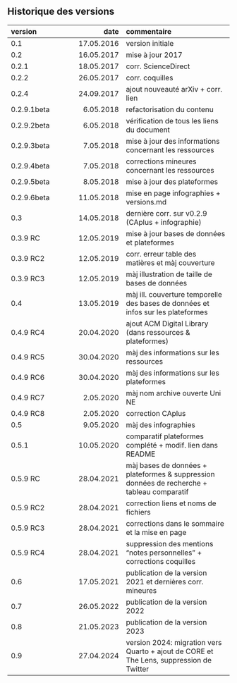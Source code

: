 ## Historique des versions

| version | date | commentaire |
| :-- | ---------: | :--------------- |
| 0.1 | 17.05.2016 | version initiale |
| 0.2 | 16.05.2017 | mise à jour 2017 |
| 0.2.1 | 18.05.2017 | corr. ScienceDirect |
| 0.2.2 | 26.05.2017 | corr. coquilles |
| 0.2.4 | 24.09.2017 | ajout nouveauté arXiv + corr. lien |
| 0.2.9.1beta | 6.05.2018 | refactorisation du contenu |
| 0.2.9.2beta | 6.05.2018 | vérification de tous les liens du document |
| 0.2.9.3beta | 7.05.2018 | mise à jour des informations concernant les ressources |
| 0.2.9.4beta | 7.05.2018 | corrections mineures concernant les ressources |
| 0.2.9.5beta | 8.05.2018 | mise à jour des plateformes |
| 0.2.9.6beta | 11.05.2018 | mise en page infographies + versions.md |
| 0.3 | 14.05.2018 | dernière corr. sur v0.2.9 (CAplus + infographie) |
| 0.3.9 RC | 12.05.2019 | mise à jour bases de données et plateformes |
| 0.3.9 RC2 | 12.05.2019 | corr. erreur table des matières et màj couverture |
| 0.3.9 RC3 | 12.05.2019 | màj illustration de taille de bases de données |
| 0.4 | 13.05.2019 | màj ill. couverture temporelle des bases de données et infos sur les plateformes |
| 0.4.9 RC4 | 20.04.2020 | ajout ACM Digital Library (dans ressources & plateformes) |
| 0.4.9 RC5 | 30.04.2020 | màj des informations sur les ressources |
| 0.4.9 RC6 | 30.04.2020 | màj des informations sur les plateformes |
| 0.4.9 RC7 | 2.05.2020 | màj nom archive ouverte Uni NE |
| 0.4.9 RC8 | 2.05.2020 | correction CAplus |
| 0.5 | 9.05.2020 | màj des infographies |
| 0.5.1 | 10.05.2020 | comparatif plateformes complété + modif. lien dans README |
| 0.5.9 RC | 28.04.2021 | màj bases de données + plateformes & suppression données de recherche + tableau comparatif |
| 0.5.9 RC2 | 28.04.2021 | correction liens et noms de fichiers |
| 0.5.9 RC3 | 28.04.2021 | corrections dans le sommaire et la mise en page |
| 0.5.9 RC4 | 28.04.2021 | suppression des mentions "notes personnelles" + corrections coquilles |
| 0.6 | 17.05.2021 | publication de la version 2021 et dernières corr. mineures |
| 0.7 | 26.05.2022 | publication de la version 2022 |
| 0.8 | 21.05.2023 | publication de la version 2023 |
| 0.9 | 27.04.2024 | version 2024: migration vers Quarto + ajout de CORE et The Lens, suppression de Twitter |
